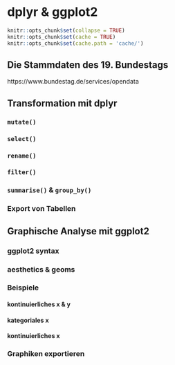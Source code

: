 # dplyr & ggplot2 {#R3}

``` r
knitr::opts_chunk$set(collapse = TRUE)
knitr::opts_chunk$set(cache = TRUE)
knitr::opts_chunk$set(cache.path = 'cache/')
```


## Die Stammdaten des 19. Bundestags


https://www.bundestag.de/services/opendata

## Transformation mit dplyr

### `mutate()`

### `select()`

### `rename()`

### `filter()`

### `summarise()` & `group_by()`

### Export von Tabellen

## Graphische Analyse mit ggplot2

### ggplot2 syntax

### aesthetics & geoms

### Beispiele

#### kontinuierliches x & y

#### kategoriales x

#### kontinuierliches x

### Graphiken exportieren